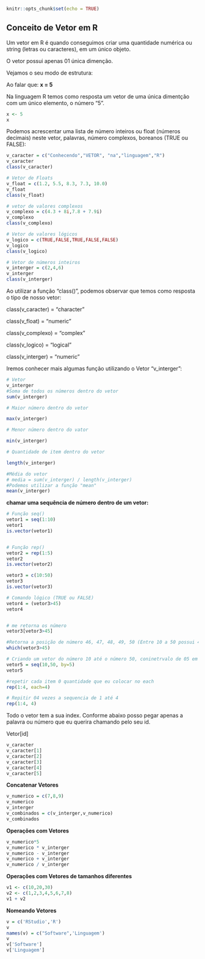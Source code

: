 
```r
knitr::opts_chunk$set(echo = TRUE)
```

## Conceito de Vetor em R

<p>Um vetor em R é quando conseguimos criar uma quantidade numérica ou string (letras ou caracteres), em um único objeto.</p><p> 
O vetor possui apenas 01 única dimenção. </p><p> 
Vejamos o seu modo de estrutura:</p><p> 
Ao falar que: <b> x = 5</b></p><p> 
Na linguagem R temos como resposta um vetor de uma única dimentção com um único elemento, o número "5".</p>

```r
x <- 5
x
```
<p> Podemos acrescentar uma lista de número inteiros ou float (números decimais) neste vetor, palavras, número complexos, boreanos (TRUE ou FALSE):</p> 

```r
v_caracter = c("Conhecendo","VETOR", "na","linguagem","R")
v_caracter
class(v_caracter)

# Vetor de Floats
v_float = c(1.2, 5.5, 8.3, 7.3, 10.0)
v_float
class(v_float)

# vetor de valores complexos
v_complexo = c(4.3 + 8i,7.8 + 7.9i)
v_complexo
class(v_complexo)

# Vetor de valores lógicos
v_logico = c(TRUE,FALSE,TRUE,FALSE,FALSE)
v_logico
class(v_logico)

# Vetor de números inteiros
v_interger = c(2,4,6)
v_interger
class(v_interger)

```

<p>Ao utilizar a função "class()", podemos observar que temos como resposta o tipo de nosso vetor:</p><p>
class(v_caracter) = "character"
</p><p> class(v_float) = "numeric"
</p><p> class(v_complexo) = "complex"
</p><p> class(v_logico) = "logical"
</p><p> class(v_interger) = "numeric"</p><p>
Iremos conhecer mais algumas função utilizando o Vetor "v_interger":</p><p>
```r
# Vetor
v_interger
#Soma de todos os números dentro do vetor
sum(v_interger)

# Maior número dentro do vetor

max(v_interger)

# Menor número dentro do vator

min(v_interger)

# Quantidade de item dentro do vetor

length(v_interger)

#Média do vetor
# media = sum(v_interger) / length(v_interger)
#Podemos utilizar a função "mean"
mean(v_interger)
```

<P><b>chamar uma sequência de número dentro de um vetor:</b></p>
```r

# Função seq()
vetor1 = seq(1:10)
vetor1
is.vector(vetor1)


# Função rep()
vetor2 = rep(1:5)
vetor2
is.vector(vetor2)

vetor3 = c(10:50)
vetor3
is.vector(vetor3)

# Comando lógico (TRUE ou FALSE)
vetor4 = (vetor3>45)
vetor4


# me retorna os número 
vetor3[vetor3>45]

#Retorna a posição de número 46, 47, 48, 49, 50 (Entre 10 a 50 possui 41 itens
which(vetor3>45)

# Criando um vetor do número 10 até o número 50, coninetrvalo de 05 em 05
vetor5 = seq(10,50, by=5)
vetor5

#repetir cada item 0 quantidade que eu colocar no each
rep(1:4, each=4)

# Repitir 04 vezes a sequencia de 1 até 4
rep(1:4, 4)
```

<p> Todo o vetor tem a sua index. 
Conforme abaixo posso pegar apenas a palavra ou número que eu querira chamando pelo seu id.</p>
<p>Vetor[id]</p>

```r
v_caracter
v_caracter[1]
v_caracter[2]
v_caracter[3]
v_caracter[4]
v_caracter[5]
```
<p><b>Concatenar Vetores</b></p>

```r
v_numerico = c(7,8,9)
v_numerico
v_interger
v_combinados = c(v_interger,v_numerico)
v_combinados
```

<p><b>Operações com Vetores</b></p>
```r
v_numerico*5
v_numerico * v_interger
v_numerico - v_interger
v_numerico + v_interger
v_numerico / v_interger
```
<p><b>Operações com Vetores de tamanhos diferentes</b></p>
```r
v1 <- c(10,20,30)
v2 <- c(1,2,3,4,5,6,7,8)
v1 + v2
```

<p><b>Nomeando Vetores</b></p>

```r

v = c('RStudio','R')
v
names(v) = c("Software",'Linguagem')
v
v['Software']
v['Linguagem']

```
